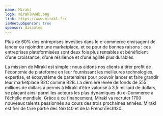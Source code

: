 ```yaml
---
name: Mirakl
logo: mirakl@web.png
link: https://www.mirakl.fr/
isMeetupSponsor: true
sponsor: disabled
---
```


Plus de 60% des entreprises investies dans le e-commerce envisagent de lancer ou
rejoindre une marketplace, et ce pour de bonnes raisons : ces entreprises
plateformisées sont deux fois plus rentables et bénéficient d’une croissance,
d’une résilience et d’une agilité plus durables.

La mission de Mirakl est simple : nous aidons nos clients à tirer profit de
l'économie de plateforme en leur fournissant les meilleures technologies,
expertise, et écosystème de partenaires pour pouvoir lancer et faire grandir
leur marketplace B2C comme B2B. La dernière levée de fonds de 555 millions de
dollars a permis à Mirakl d’être valorisé à 3,5 milliard de dollars, se plaçant
ainsi parmi les acteurs les plus dynamiques du e-Commerce à l’échelle mondiale.
Grâce à ce financement, Mirakl va recruter 1700 nouveaux talents passionnés au
cours des trois prochaines années. Mirakl est fier de faire partie des Next40
et de la FrenchTech120.


